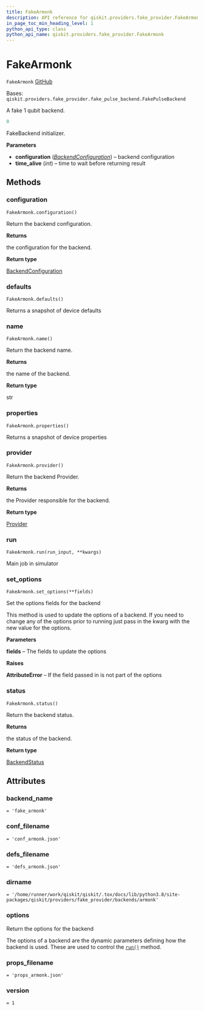 ```yaml
---
title: FakeArmonk
description: API reference for qiskit.providers.fake_provider.FakeArmonk
in_page_toc_min_heading_level: 1
python_api_type: class
python_api_name: qiskit.providers.fake_provider.FakeArmonk
---
```


# FakeArmonk

<span id="qiskit.providers.fake_provider.FakeArmonk" />

`FakeArmonk` [GitHub](https://github.com/qiskit/qiskit/tree/stable/0.23/qiskit/providers/fake_provider/backends/armonk/fake_armonk.py "view source code")

Bases: `qiskit.providers.fake_provider.fake_pulse_backend.FakePulseBackend`

A fake 1 qubit backend.

```python
0
```

FakeBackend initializer.

**Parameters**

*   **configuration** ([*BackendConfiguration*](qiskit.providers.models.BackendConfiguration "qiskit.providers.models.BackendConfiguration")) – backend configuration
*   **time\_alive** (*int*) – time to wait before returning result

## Methods

### configuration

<span id="qiskit.providers.fake_provider.FakeArmonk.configuration" />

`FakeArmonk.configuration()`

Return the backend configuration.

**Returns**

the configuration for the backend.

**Return type**

[BackendConfiguration](qiskit.providers.models.BackendConfiguration "qiskit.providers.models.BackendConfiguration")

### defaults

<span id="qiskit.providers.fake_provider.FakeArmonk.defaults" />

`FakeArmonk.defaults()`

Returns a snapshot of device defaults

### name

<span id="qiskit.providers.fake_provider.FakeArmonk.name" />

`FakeArmonk.name()`

Return the backend name.

**Returns**

the name of the backend.

**Return type**

str

### properties

<span id="qiskit.providers.fake_provider.FakeArmonk.properties" />

`FakeArmonk.properties()`

Returns a snapshot of device properties

### provider

<span id="qiskit.providers.fake_provider.FakeArmonk.provider" />

`FakeArmonk.provider()`

Return the backend Provider.

**Returns**

the Provider responsible for the backend.

**Return type**

[Provider](qiskit.providers.Provider "qiskit.providers.Provider")

### run

<span id="qiskit.providers.fake_provider.FakeArmonk.run" />

`FakeArmonk.run(run_input, **kwargs)`

Main job in simulator

### set\_options

<span id="qiskit.providers.fake_provider.FakeArmonk.set_options" />

`FakeArmonk.set_options(**fields)`

Set the options fields for the backend

This method is used to update the options of a backend. If you need to change any of the options prior to running just pass in the kwarg with the new value for the options.

**Parameters**

**fields** – The fields to update the options

**Raises**

**AttributeError** – If the field passed in is not part of the options

### status

<span id="qiskit.providers.fake_provider.FakeArmonk.status" />

`FakeArmonk.status()`

Return the backend status.

**Returns**

the status of the backend.

**Return type**

[BackendStatus](qiskit.providers.models.BackendStatus "qiskit.providers.models.BackendStatus")

## Attributes

<span id="qiskit.providers.fake_provider.FakeArmonk.backend_name" />

### backend\_name

`= 'fake_armonk'`

<span id="qiskit.providers.fake_provider.FakeArmonk.conf_filename" />

### conf\_filename

`= 'conf_armonk.json'`

<span id="qiskit.providers.fake_provider.FakeArmonk.defs_filename" />

### defs\_filename

`= 'defs_armonk.json'`

<span id="qiskit.providers.fake_provider.FakeArmonk.dirname" />

### dirname

`= '/home/runner/work/qiskit/qiskit/.tox/docs/lib/python3.8/site-packages/qiskit/providers/fake_provider/backends/armonk'`

<span id="qiskit.providers.fake_provider.FakeArmonk.options" />

### options

Return the options for the backend

The options of a backend are the dynamic parameters defining how the backend is used. These are used to control the [`run()`](qiskit.providers.fake_provider.FakeArmonk#run "qiskit.providers.fake_provider.FakeArmonk.run") method.

<span id="qiskit.providers.fake_provider.FakeArmonk.props_filename" />

### props\_filename

`= 'props_armonk.json'`

<span id="qiskit.providers.fake_provider.FakeArmonk.version" />

### version

`= 1`

